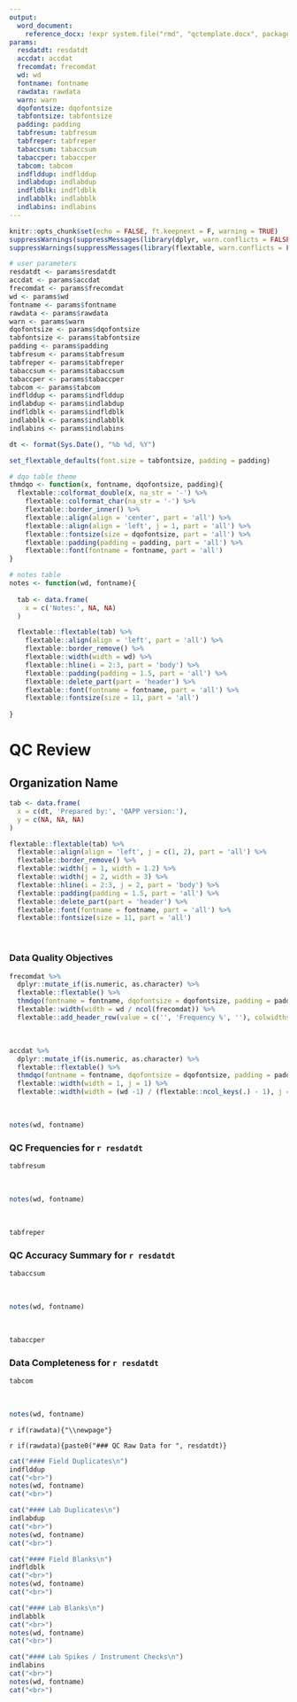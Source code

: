 ```yaml
---
output: 
  word_document:
    reference_docx: !expr system.file("rmd", "qctemplate.docx", package = "MassWateR")
params: 
  resdatdt: resdatdt
  accdat: accdat 
  frecomdat: frecomdat
  wd: wd
  fontname: fontname
  rawdata: rawdata
  warn: warn
  dqofontsize: dqofontsize 
  tabfontsize: tabfontsize
  padding: padding
  tabfresum: tabfresum
  tabfreper: tabfreper
  tabaccsum: tabaccsum
  tabaccper: tabaccper
  tabcom: tabcom
  indflddup: indflddup
  indlabdup: indlabdup
  indfldblk: indfldblk
  indlabblk: indlabblk
  indlabins: indlabins
---
```


```r
knitr::opts_chunk$set(echo = FALSE, ft.keepnext = F, warning = TRUE)
suppressWarnings(suppressMessages(library(dplyr, warn.conflicts = FALSE, quietly = TRUE)))
suppressWarnings(suppressMessages(library(flextable, warn.conflicts = FALSE, quietly = TRUE)))

# user parameters
resdatdt <- params$resdatdt
accdat <- params$accdat
frecomdat <- params$frecomdat
wd <- params$wd
fontname <- params$fontname
rawdata <- params$rawdata
warn <- params$warn
dqofontsize <- params$dqofontsize
tabfontsize <- params$tabfontsize
padding <- params$padding
tabfresum <- params$tabfresum
tabfreper <- params$tabfreper
tabaccsum <- params$tabaccsum
tabaccper <- params$tabaccper
tabcom <- params$tabcom
indflddup <- params$indflddup
indlabdup <- params$indlabdup
indfldblk <- params$indfldblk
indlabblk <- params$indlabblk
indlabins <- params$indlabins

dt <- format(Sys.Date(), "%b %d, %Y") 

set_flextable_defaults(font.size = tabfontsize, padding = padding)

# dqo table theme
thmdqo <- function(x, fontname, dqofontsize, padding){
  flextable::colformat_double(x, na_str = '-') %>% 
    flextable::colformat_char(na_str = '-') %>% 
    flextable::border_inner() %>% 
    flextable::align(align = 'center', part = 'all') %>% 
    flextable::align(align = 'left', j = 1, part = 'all') %>% 
    flextable::fontsize(size = dqofontsize, part = 'all') %>% 
    flextable::padding(padding = padding, part = 'all') %>% 
    flextable::font(fontname = fontname, part = 'all')
}

# notes table
notes <- function(wd, fontname){
  
  tab <- data.frame(
    x = c('Notes:', NA, NA)
  )

  flextable::flextable(tab) %>% 
    flextable::align(align = 'left', part = 'all') %>%
    flextable::border_remove() %>%
    flextable::width(width = wd) %>% 
    flextable::hline(i = 2:3, part = 'body') %>%
    flextable::padding(padding = 1.5, part = 'all') %>% 
    flextable::delete_part(part = 'header') %>%
    flextable::font(fontname = fontname, part = 'all') %>% 
    flextable::fontsize(size = 11, part = 'all') 
  
}
```

# QC Review

## Organization Name

```r
tab <- data.frame(
  x = c(dt, 'Prepared by:', 'QAPP version:'),
  y = c(NA, NA, NA)
)

flextable::flextable(tab) %>% 
  flextable::align(align = 'left', j = c(1, 2), part = 'all') %>%
  flextable::border_remove() %>%
  flextable::width(j = 1, width = 1.2) %>% 
  flextable::width(j = 2, width = 3) %>% 
  flextable::hline(i = 2:3, j = 2, part = 'body') %>%
  flextable::padding(padding = 1.5, part = 'all') %>% 
  flextable::delete_part(part = 'header') %>%
  flextable::font(fontname = fontname, part = 'all') %>% 
  flextable::fontsize(size = 11, part = 'all') 
```

<br>

### Data Quality Objectives

```r
frecomdat %>% 
  dplyr::mutate_if(is.numeric, as.character) %>% 
  flextable::flextable() %>% 
  thmdqo(fontname = fontname, dqofontsize = dqofontsize, padding = padding) %>%
  flextable::width(width = wd / ncol(frecomdat)) %>% 
  flextable::add_header_row(value = c('', 'Frequency %', ''), colwidths = c(1, 5, 1))
```

<br>

```r
accdat %>% 
  dplyr::mutate_if(is.numeric, as.character) %>%   
  flextable::flextable() %>% 
  thmdqo(fontname = fontname, dqofontsize = dqofontsize, padding = padding) %>% 
  flextable::width(width = 1, j = 1) %>% 
  flextable::width(width = (wd -1) / (flextable::ncol_keys(.) - 1), j = 2:flextable::ncol_keys(.)) 
```

<br>

```r
notes(wd, fontname)
```

\newpage

### QC Frequencies for `r resdatdt`

```r
tabfresum
```

<br>

```r
notes(wd, fontname)
```

<br>

```r
tabfreper
```

\newpage

### QC Accuracy Summary for `r resdatdt`

```r
tabaccsum
```

<br>

```r
notes(wd, fontname)
```

<br>

```r
tabaccper
```

\newpage

### Data Completeness for `r resdatdt`

```r
tabcom
```

<br>

```r
notes(wd, fontname)
```

`r if(rawdata){"\\newpage"}`

`r if(rawdata){paste0("### QC Raw Data for ", resdatdt)}`

```r
cat("#### Field Duplicates\n")
indflddup
cat("<br>")
notes(wd, fontname)
cat("<br>")
```

```r
cat("#### Lab Duplicates\n")
indlabdup
cat("<br>")
notes(wd, fontname)
cat("<br>")
```

```r
cat("#### Field Blanks\n")
indfldblk
cat("<br>")
notes(wd, fontname)
cat("<br>")
```

```r
cat("#### Lab Blanks\n")
indlabblk
cat("<br>")
notes(wd, fontname)
cat("<br>")
```

```r
cat("#### Lab Spikes / Instrument Checks\n")
indlabins
cat("<br>")
notes(wd, fontname)
cat("<br>")
```

